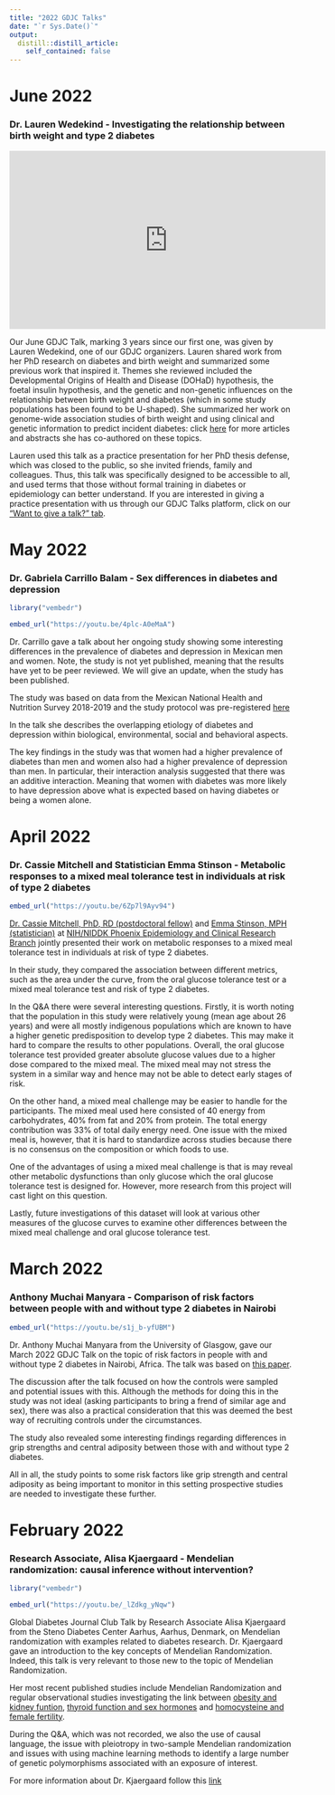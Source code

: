 ```yaml
---
title: "2022 GDJC Talks"
date: "`r Sys.Date()`"
output:
  distill::distill_article:
    self_contained: false
---
```


# June 2022

### Dr. Lauren Wedekind - Investigating the relationship between birth weight and type 2 diabetes

<iframe width="560" height="315" src="https://www.youtube.com/embed/XTW3ZAz2EuA" title="YouTube video player" frameborder="0" allow="accelerometer; autoplay; clipboard-write; encrypted-media; gyroscope; picture-in-picture" allowfullscreen></iframe>


Our June GDJC Talk, marking 3 years since our first one, was given by Lauren Wedekind, one of our GDJC organizers. Lauren shared work from her PhD research on diabetes and birth weight and summarized some previous work that inspired it. Themes she reviewed included the Developmental Origins of Health and Disease (DOHaD) hypothesis, the foetal insulin hypothesis, and the genetic and non-genetic influences on the relationship between birth weight and diabetes (which in some study populations has been found to be U-shaped). She summarized her work on genome-wide association studies of birth weight and using clinical and genetic information to predict incident diabetes: click [here](https://scholar.google.com/citations?user=fsXJ8RkAAAAJ&hl=en) for more articles and abstracts she has co-authored on these topics.

Lauren used this talk as a practice presentation for her PhD thesis defense, which was closed to the public, so she invited friends, family and colleagues. Thus, this talk was specifically designed to be accessible to all, and used terms that those without formal training in diabetes or epidemiology can better understand. If you are interested in giving a practice presentation with us through our GDJC Talks platform, click on our ["Want to give a talk?" tab](https://gdjc.github.io/website/want_to_give_a_talk.html).


# May 2022

### Dr. Gabriela Carrillo Balam - Sex differences in diabetes and depression

```r

library("vembedr")

embed_url("https://youtu.be/4plc-A0eMaA")

```

Dr. Carrillo gave a talk about her ongoing study showing some interesting differences in the prevalence of diabetes and depression in Mexican men and women. Note, the study is not yet published, meaning that the results have yet to be peer reviewed. We will give an update, when the study has been published. 

The study was based on data from the Mexican National Health and Nutrition Survey 2018-2019 and the study protocol was pre-registered [here](https://osf.io/g3bsk)

In the talk she describes the overlapping etiology of diabetes and depression within biological, environmental, social and behavioral aspects. 

The key findings in the study was that women had a higher prevalence of diabetes than men and women also had a higher prevalence of depression than men. In particular, their interaction analysis suggested that there was an additive interaction. Meaning that women with diabetes was more likely to have depression above what is expected based on having diabetes or being a women alone. 

# April 2022

### Dr. Cassie Mitchell and Statistician Emma Stinson - Metabolic responses to a mixed meal tolerance test in individuals at risk of type 2 diabetes

```r

embed_url("https://youtu.be/6Zp7l9Ayv94")

```

[Dr. Cassie Mitchell, PhD, RD (postdoctoral fellow)](https://www.researchgate.net/profile/Cassie-Mitchell) and [Emma Stinson, MPH (statistician)](https://www.researchgate.net/profile/Emma-Stinson) at [NIH/NIDDK Phoenix Epidemiology and Clinical Research Branch](https://www.niddk.nih.gov/research-funding/at-niddk/labs-branches/phoenix-epidemiology-clinical-research-branch) jointly presented their work on metabolic responses to a mixed meal tolerance test in individuals at risk of type 2 diabetes. 

In their study, they compared the association between different metrics, such as the area under the curve, from the oral glucose tolerance test or a mixed meal tolerance test and risk of type 2 diabetes. 

In the Q&A there were several interesting questions. Firstly, it is worth noting that the population in this study were relatively young (mean age about 26 years) and were all mostly indigenous populations which are known to have a higher genetic predisposition to develop type 2 diabetes. This may make it hard to compare the results to other populations. Overall, the oral glucose tolerance test provided greater absolute glucose values due to a higher dose compared to the mixed meal. The mixed meal may not stress the system in a similar way and hence may not be able to detect early stages of risk. 

On the other hand, a mixed meal challenge may be easier to handle for the participants. The mixed meal used here consisted of 40 energy from carbohydrates, 40% from fat and 20% from protein. The total energy contribution was 33% of total daily energy need. One issue with the mixed meal is, however, that it is hard to standardize across studies because there is no consensus on the composition or which foods to use. 

One of the advantages of using a mixed meal challenge is that is may reveal other metabolic dysfunctions than only glucose which the oral glucose tolerance test is designed for. However, more research from this project will cast light on this question. 

Lastly, future investigations of this dataset will look at various other measures of the glucose curves to examine other differences between the mixed meal challenge and oral glucose tolerance test.

# March 2022

### Anthony Muchai Manyara - Comparison of risk factors between people with and without type 2 diabetes in Nairobi

```r

embed_url("https://youtu.be/s1j_b-yfUBM")

```

Dr. Anthony Muchai Manyara from the University of Glasgow, gave our March 2022 GDJC Talk on the topic of risk factors in people with and without type 2 diabetes in Nairobi, Africa. The talk was based on [this paper](https://onlinelibrary.wiley.com/doi/10.1111/tmi.13629). 

The discussion after the talk focused on how the controls were sampled and potential issues with this. Although the methods for doing this in the study was not ideal (asking participants to bring a frend of similar age and sex), there was also a practical consideration that this was deemed the best way of recruiting controls under the circumstances. 

The study also revealed some interesting findings regarding differences in grip strengths and central adiposity between those with and without type 2 diabetes.

All in all, the study points to some risk factors like grip strength and central adiposity as being important to monitor in this setting prospective studies are needed to investigate these further.

# February 2022

### Research Associate, Alisa Kjaergaard - Mendelian randomization: causal inference without intervention?

```r

library("vembedr")

embed_url("https://youtu.be/_lZdkg_yNqw")

```

Global Diabetes Journal Club Talk by Research Associate Alisa Kjaergaard from the Steno Diabetes Center Aarhus, Aarhus, Denmark, on Mendelian randomization with examples related to diabetes research. Dr. Kjaergaard gave an introduction to the key concepts of Mendelian Randomization. Indeed, this talk is very relevant to those new to the topic of Mendelian Randomization.

Her most recent published studies include Mendelian Randomization and regular observational studies investigating the link between [obesity and kidney funtion](https://academic.oup.com/clinchem/advance-article-abstract/doi/10.1093/clinchem/hvab249/6469631?redirectedFrom=fulltext&login=false), [thyroid function and sex hormones](https://link.springer.com/article/10.1007%2Fs10654-021-00721-z) and [homocysteine and female fertility](https://www.nature.com/articles/s41430-021-00898-2).

During the Q&A, which was not recorded, we also the use of causal language, the issue with pleiotropy in two-sample Mendelian randomization and issues with using machine learning methods to identify a large number of genetic polymorphisms associated with an exposure of interest.  

For more information about Dr. Kjaergaard follow this [link](https://www.stenoaarhus.dk/kontakt/Alisa-Kjaergaard/)
